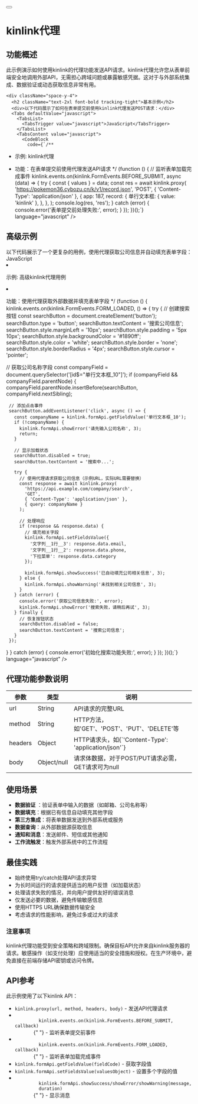 
<div className="container py-6 lg:py-10">
  <div className="flex items-center gap-4 mb-8">
    <Link href="/examples">
      <Button variant="outline" size="icon">
        <ArrowLeft className="h-4 w-4" />
      </Button>
    </Link>
    <h1 className="text-3xl font-bold tracking-tight">kinlink代理</h1>
  </div>

  <div className="my-8 space-y-6">
    <div className="space-y-4">
      <h2 className="text-2xl font-bold tracking-tight">功能概述</h2>
      <div>
        此示例演示如何使用kinlink的代理功能发送API请求。kinlink代理允许您从表单前端安全地调用外部API，无需担心跨域问题或暴露敏感凭据。这对于与外部系统集成、数据验证或动态获取信息非常有用。
      </div>
    </div>

    <div className="space-y-4">
      <h2 className="text-2xl font-bold tracking-tight">基本示例</h2>
      <div>以下代码展示了如何在表单提交前使用kinlink代理发送POST请求：</div>
      <Tabs defaultValue="javascript">
        <TabsList>
          <TabsTrigger value="javascript">JavaScript</TabsTrigger>
        </TabsList>
        <TabsContent value="javascript">
          <CodeBlock 
            code={`/**
 * 示例: kinlink代理
 * 功能：在表单提交前使用代理发送API请求
 */
(function () {
  // 监听表单加载完成事件
  kinlink.events.on(kinlink.FormEvents.BEFORE_SUBMIT, async (data) => {
    try {
      const { values } = data;
      const res = await kinlink.proxy(
        'https://pokemon36.cybozu.cn/k/v1/record.json',
        'POST',
        { 'Content-Type': 'application/json' },
        {
          app: 187,
          record: {
            单行文本框: { value: 'kinlink' },
          },
        },
      );
      console.log(res, 'res');
    } catch (error) {
      console.error('表单提交前处理失败:', error);
    }
  });
})();`} 
            language="javascript" 
          />
        </TabsContent>
      </Tabs>
    </div>

    <div className="space-y-4">
      <h2 className="text-2xl font-bold tracking-tight">高级示例</h2>
      <div>
        以下代码展示了一个更复杂的用例，使用代理获取公司信息并自动填充表单字段：
      </div>
      <Tabs defaultValue="javascript">
        <TabsList>
          <TabsTrigger value="javascript">JavaScript</TabsTrigger>
        </TabsList>
        <TabsContent value="javascript">
          <CodeBlock 
            code={`/**
 * 示例: 高级kinlink代理用例
 * 功能：使用代理获取外部数据并填充表单字段
 */
(function () {
  kinlink.events.on(kinlink.FormEvents.FORM_LOADED, () => {
    try {
      // 创建搜索按钮
      const searchButton = document.createElement('button');
      searchButton.type = 'button';
      searchButton.textContent = '搜索公司信息';
      searchButton.style.marginLeft = '10px';
      searchButton.style.padding = '5px 10px';
      searchButton.style.backgroundColor = '#1890ff';
      searchButton.style.color = 'white';
      searchButton.style.border = 'none';
      searchButton.style.borderRadius = '4px';
      searchButton.style.cursor = 'pointer';
      
      // 获取公司名称字段
      const companyField = document.querySelector('[id$="单行文本框_10"]');
      if (companyField && companyField.parentNode) {
        companyField.parentNode.insertBefore(searchButton, companyField.nextSibling);
        
        // 添加点击事件
        searchButton.addEventListener('click', async () => {
          const companyName = kinlink.formApi.getFieldValue('单行文本框_10');
          if (!companyName) {
            kinlink.formApi.showError('请先输入公司名称', 3);
            return;
          }
          
          // 显示加载状态
          searchButton.disabled = true;
          searchButton.textContent = '搜索中...';
          
          try {
            // 使用代理请求获取公司信息（示例URL，实际URL需要替换）
            const response = await kinlink.proxy(
              'https://api.example.com/company/search',
              'GET',
              { 'Content-Type': 'application/json' },
              { query: companyName }
            );
            
            // 处理响应
            if (response && response.data) {
              // 填充相关字段
              kinlink.formApi.setFieldsValue({
                '文字列__1行__3': response.data.email,
                '文字列__1行__2': response.data.phone,
                '下拉菜单': response.data.category
              });
              
              kinlink.formApi.showSuccess('已自动填充公司相关信息', 3);
            } else {
              kinlink.formApi.showWarning('未找到相关公司信息', 3);
            }
          } catch (error) {
            console.error('获取公司信息失败:', error);
            kinlink.formApi.showError('搜索失败，请稍后再试', 3);
          } finally {
            // 恢复按钮状态
            searchButton.disabled = false;
            searchButton.textContent = '搜索公司信息';
          }
        });
      }
    } catch (error) {
      console.error('初始化搜索功能失败:', error);
    }
  });
})();`} 
            language="javascript" 
          />
        </TabsContent>
      </Tabs>
    </div>

    <div className="space-y-4">
      <h2 className="text-2xl font-bold tracking-tight">
        代理功能参数说明
      </h2>
      <div className="overflow-x-auto">
        <table className="min-w-full border-collapse border border-gray-300">
          <thead>
            <tr className="bg-gray-100">
              <th className="border border-gray-300 px-4 py-2 text-left">
                参数
              </th>
              <th className="border border-gray-300 px-4 py-2 text-left">
                类型
              </th>
              <th className="border border-gray-300 px-4 py-2 text-left">
                说明
              </th>
            </tr>
          </thead>
          <tbody>
            <tr>
              <td className="border border-gray-300 px-4 py-2">url</td>
              <td className="border border-gray-300 px-4 py-2">String</td>
              <td className="border border-gray-300 px-4 py-2">
                API请求的完整URL
              </td>
            </tr>
            <tr>
              <td className="border border-gray-300 px-4 py-2">method</td>
              <td className="border border-gray-300 px-4 py-2">String</td>
              <td className="border border-gray-300 px-4 py-2">
                HTTP方法，如'GET'、'POST'、'PUT'、'DELETE'等
              </td>
            </tr>
            <tr>
              <td className="border border-gray-300 px-4 py-2">headers</td>
              <td className="border border-gray-300 px-4 py-2">Object</td>
              <td className="border border-gray-300 px-4 py-2">
                HTTP请求头，如{`'Content-Type': 'application/json'`}
              </td>
            </tr>
            <tr>
              <td className="border border-gray-300 px-4 py-2">body</td>
              <td className="border border-gray-300 px-4 py-2">
                Object/null
              </td>
              <td className="border border-gray-300 px-4 py-2">
                请求体数据，对于POST/PUT请求必需，GET请求可为null
              </td>
            </tr>
          </tbody>
        </table>
      </div>
    </div>

    <div className="space-y-4">
      <h2 className="text-2xl font-bold tracking-tight">使用场景</h2>
      <ul className="list-disc pl-6 space-y-2">
        <li>
          <strong>数据验证</strong>
          ：验证表单中输入的数据（如邮箱、公司名称等）
        </li>
        <li>
          <strong>数据填充</strong>：根据已有信息自动填充其他字段
        </li>
        <li>
          <strong>第三方集成</strong>：将表单数据发送到外部系统或服务
        </li>
        <li>
          <strong>数据查询</strong>：从外部数据源获取信息
        </li>
        <li>
          <strong>通知和消息</strong>：发送邮件、短信或其他通知
        </li>
        <li>
          <strong>工作流触发</strong>：触发外部系统中的工作流程
        </li>
      </ul>
    </div>

    <div className="space-y-4">
      <h2 className="text-2xl font-bold tracking-tight">最佳实践</h2>
      <ul className="list-disc pl-6 space-y-2">
        <li>始终使用try/catch处理API请求异常</li>
        <li>为长时间运行的请求提供适当的用户反馈（如加载状态）</li>
        <li>处理请求失败的情况，并向用户提供友好的错误消息</li>
        <li>仅发送必要的数据，避免传输敏感信息</li>
        <li>使用HTTPS URL确保数据传输安全</li>
        <li>考虑请求的性能影响，避免过多或过大的请求</li>
      </ul>
    </div>

    <div className="p-4 border rounded-md bg-yellow-50 border-yellow-200">
      <h3 className="font-semibold text-yellow-800">注意事项</h3>
      <div className="text-yellow-800">
        kinlink代理功能受到安全策略和跨域限制。确保目标API允许来自kinlink服务器的请求。敏感操作（如支付处理）应使用适当的安全措施和授权。在生产环境中，避免直接在前端存储API密钥或访问令牌。
      </div>
    </div>

    <div className="space-y-4">
      <h2 className="text-2xl font-bold tracking-tight">API参考</h2>
      <div>此示例使用了以下kinlink API：</div>
      <ul className="list-disc pl-6 space-y-2">
        <li>
          <code>kinlink.proxy(url, method, headers, body)</code> -
          发送API代理请求
        </li>
        <li>
          <code>
            kinlink.events.on(kinlink.FormEvents.BEFORE_SUBMIT, callback)
          </code>{" "}
          - 监听表单提交前事件
        </li>
        <li>
          <code>
            kinlink.events.on(kinlink.FormEvents.FORM_LOADED, callback)
          </code>{" "}
          - 监听表单加载完成事件
        </li>
        <li>
          <code>kinlink.formApi.getFieldValue(fieldCode)</code> - 获取字段值
        </li>
        <li>
          <code>kinlink.formApi.setFieldsValue(valuesObject)</code> -
          设置多个字段的值
        </li>
        <li>
          <code>
            kinlink.formApi.showSuccess/showError/showWarning(message,
            duration)
          </code>{" "}
          - 显示消息
        </li>
      </ul>
    </div>
  </div>
</div> 